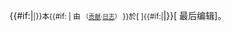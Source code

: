 {{#if:{{{small|}}}|<small>|}}本{{NS1}}{{#if: {{REVISIONUSER}} | 由[[{{ns:2}}:{{REVISIONUSER}}|{{REVISIONUSER}}]] <small>（[[Special:Contributions/{{REVISIONUSER}}|贡献]]·[[Special:Log/{{REVISIONUSER}}|日志]]）</small> }}於[{{fullurl:{{FULLPAGENAME}}|action=purge}} {{Time ago|{{REVISIONTIMESTAMP}}}}]{{#if:{{{small|}}}|</small>|}}[{{fullurl:{{FULLPAGENAME}}|diff=cur}} 最后编辑]。<noinclude>{{documentation}}</noinclude>